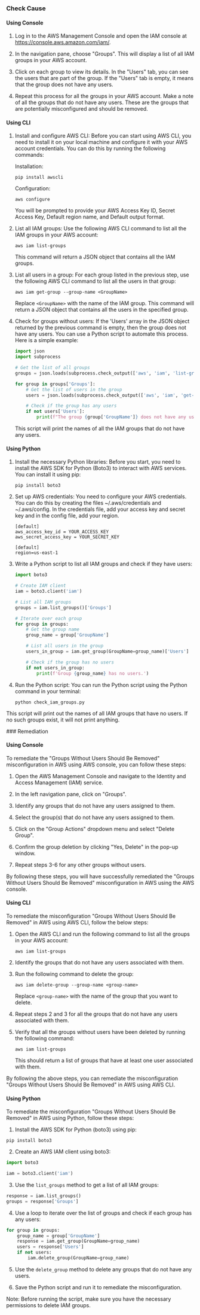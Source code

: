 

<Tabs><Tab title='Cause'>
### Check Cause

#### Using Console

1. Log in to the AWS Management Console and open the IAM console at https://console.aws.amazon.com/iam/.

2. In the navigation pane, choose "Groups". This will display a list of all IAM groups in your AWS account.

3. Click on each group to view its details. In the "Users" tab, you can see the users that are part of the group. If the "Users" tab is empty, it means that the group does not have any users.

4. Repeat this process for all the groups in your AWS account. Make a note of all the groups that do not have any users. These are the groups that are potentially misconfigured and should be removed.

#### Using CLI

1. Install and configure AWS CLI: Before you can start using AWS CLI, you need to install it on your local machine and configure it with your AWS account credentials. You can do this by running the following commands:

   Installation:
   ```
   pip install awscli
   ```
   Configuration:
   ```
   aws configure
   ```
   You will be prompted to provide your AWS Access Key ID, Secret Access Key, Default region name, and Default output format.

2. List all IAM groups: Use the following AWS CLI command to list all the IAM groups in your AWS account:

   ```
   aws iam list-groups
   ```
   This command will return a JSON object that contains all the IAM groups.

3. List all users in a group: For each group listed in the previous step, use the following AWS CLI command to list all the users in that group:

   ```
   aws iam get-group --group-name <GroupName>
   ```
   Replace `<GroupName>` with the name of the IAM group. This command will return a JSON object that contains all the users in the specified group.

4. Check for groups without users: If the 'Users' array in the JSON object returned by the previous command is empty, then the group does not have any users. You can use a Python script to automate this process. Here is a simple example:

   ```python
   import json
   import subprocess

   # Get the list of all groups
   groups = json.loads(subprocess.check_output(['aws', 'iam', 'list-groups']))

   for group in groups['Groups']:
       # Get the list of users in the group
       users = json.loads(subprocess.check_output(['aws', 'iam', 'get-group', '--group-name', group['GroupName']]))

       # Check if the group has any users
       if not users['Users']:
           print(f"The group {group['GroupName']} does not have any users.")
   ```
   This script will print the names of all the IAM groups that do not have any users.

#### Using Python

1. Install the necessary Python libraries: Before you start, you need to install the AWS SDK for Python (Boto3) to interact with AWS services. You can install it using pip:

   ```
   pip install boto3
   ```

2. Set up AWS credentials: You need to configure your AWS credentials. You can do this by creating the files ~/.aws/credentials and ~/.aws/config. In the credentials file, add your access key and secret key and in the config file, add your region.

   ```
   [default]
   aws_access_key_id = YOUR_ACCESS_KEY
   aws_secret_access_key = YOUR_SECRET_KEY

   [default]
   region=us-east-1
   ```

3. Write a Python script to list all IAM groups and check if they have users:

   ```python
   import boto3

   # Create IAM client
   iam = boto3.client('iam')

   # List all IAM groups
   groups = iam.list_groups()['Groups']

   # Iterate over each group
   for group in groups:
       # Get the group name
       group_name = group['GroupName']

       # List all users in the group
       users_in_group = iam.get_group(GroupName=group_name)['Users']

       # Check if the group has no users
       if not users_in_group:
           print(f'Group {group_name} has no users.')
   ```

4. Run the Python script: You can run the Python script using the Python command in your terminal:

   ```
   python check_iam_groups.py
   ```

This script will print out the names of all IAM groups that have no users. If no such groups exist, it will not print anything.

</Tab>

<Tab title='Remediation'>
### Remediation

#### Using Console

To remediate the "Groups Without Users Should Be Removed" misconfiguration in AWS using AWS console, you can follow these steps:

1. Open the AWS Management Console and navigate to the Identity and Access Management (IAM) service.

2. In the left navigation pane, click on "Groups".

3. Identify any groups that do not have any users assigned to them.

4. Select the group(s) that do not have any users assigned to them.

5. Click on the "Group Actions" dropdown menu and select "Delete Group".

6. Confirm the group deletion by clicking "Yes, Delete" in the pop-up window.

7. Repeat steps 3-6 for any other groups without users.

By following these steps, you will have successfully remediated the "Groups Without Users Should Be Removed" misconfiguration in AWS using the AWS console.

#### Using CLI

To remediate the misconfiguration "Groups Without Users Should Be Removed" in AWS using AWS CLI, follow the below steps:

1. Open the AWS CLI and run the following command to list all the groups in your AWS account:
   ```
   aws iam list-groups
   ```

2. Identify the groups that do not have any users associated with them.

3. Run the following command to delete the group:
   ```
   aws iam delete-group --group-name <group-name>
   ```
   Replace `<group-name>` with the name of the group that you want to delete.

4. Repeat steps 2 and 3 for all the groups that do not have any users associated with them.

5. Verify that all the groups without users have been deleted by running the following command:
   ```
   aws iam list-groups
   ```
   This should return a list of groups that have at least one user associated with them.

By following the above steps, you can remediate the misconfiguration "Groups Without Users Should Be Removed" in AWS using AWS CLI.

#### Using Python

To remediate the misconfiguration "Groups Without Users Should Be Removed" in AWS using Python, follow these steps:

1. Install the AWS SDK for Python (boto3) using pip:

```
pip install boto3
```

2. Create an AWS IAM client using boto3:

```python
import boto3

iam = boto3.client('iam')
```

3. Use the `list_groups` method to get a list of all IAM groups:

```python
response = iam.list_groups()
groups = response['Groups']
```

4. Use a loop to iterate over the list of groups and check if each group has any users:

```python
for group in groups:
    group_name = group['GroupName']
    response = iam.get_group(GroupName=group_name)
    users = response['Users']
    if not users:
        iam.delete_group(GroupName=group_name)
```

5. Use the `delete_group` method to delete any groups that do not have any users.

6. Save the Python script and run it to remediate the misconfiguration.

Note: Before running the script, make sure you have the necessary permissions to delete IAM groups.


</Tab>
</Tabs>